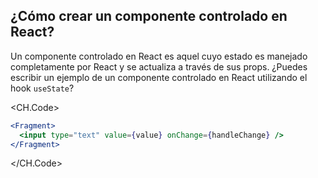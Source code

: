
## ¿Cómo crear un componente controlado en React?

Un componente controlado en React es aquel cuyo estado es manejado completamente por React y se actualiza a través de sus props. ¿Puedes escribir un ejemplo de un componente controlado en React utilizando el hook `useState`?

<CH.Code>
  ```jsx
  <Fragment>
    <input type="text" value={value} onChange={handleChange} />
  </Fragment>
  ```
</CH.Code>
